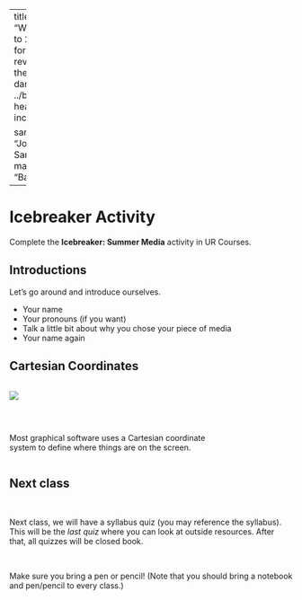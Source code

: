 
---
title: "Welcome to 204"
format:
  revealjs:
    theme: 
      - dark
    css: ../bl.css
    header-includes: |
      <link rel="preconnect" href="https://fonts.googleapis.com">
      <link rel="preconnect" href="https://fonts.gstatic.com" crossorigin>
      <link href="https://fonts.googleapis.com/css2?family=Josefin+Sans:ital,wght@0,100..700;1,100..700&display=swap" rel="stylesheet">

sansfont: "Josefin Sans"
mainfont: "Baskerville"
---

# Icebreaker Activity

Complete the **Icebreaker: Summer Media** activity in UR Courses. 


## Introductions

Let's go around and introduce ourselves.

* Your name
* Your pronouns (if you want)
* Talk a little bit about why you chose your piece of media
* Your name again

## Cartesian Coordinates

::: {.column width="30%"}
![](https://i.pinimg.com/474x/de/4e/5a/de4e5a7ce009d1a3953ef4bb96110404.jpg)
:::


::: {.column width="70%"}

<br>

Most graphical software uses a Cartesian coordinate system to define where things are on the screen.
:::


## Next class

<br>

Next class, we will have a syllabus quiz (you may reference the syllabus). This will be the *last quiz* where you can look at outside resources. After that, all quizzes will be closed book.

<br>

Make sure you bring a pen or pencil! (Note that you should bring a notebook and pen/pencil to every class.)
